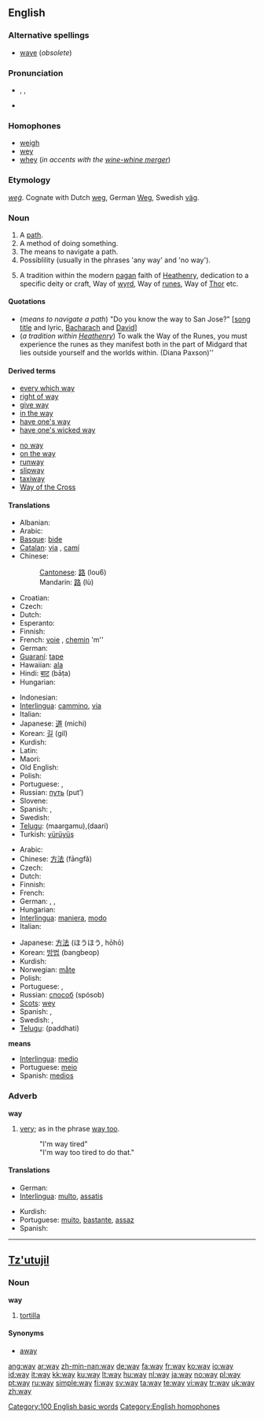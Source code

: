 {{wikipedia}}
==English==

{{rank|how|long|am|121|way|even|say|well}}

===Alternative spellings===
* [[waye]] (''obsolete'')

===Pronunciation===
* {{enPR|wā}}, {{IPA|/weɪ/}}, {{SAMPA|/weI/}}
* {{audio|en-us-way.ogg|Audio (US)}}
*: {{rhymes|eɪ}}

===Homophones===
* [[weigh]]
* [[wey]]
* [[whey]] (''in accents with the [[wine-whine merger]]'')

===Etymology===
{{OE.}} ''[[weg#Old English|weġ]]''.  Cognate with Dutch [[weg]], German [[Weg]], Swedish [[väg]].

===Noun===
{{en-noun}}

# A [[path]].
# A method of doing something.
# The means to navigate a path.
# Possiblility (usually in the phrases 'any way' and 'no way').
# {{context|paganism}} A tradition within the modern [[pagan]] faith of [[Heathenry]], dedication to a specific deity or craft, Way of [[wyrd]], Way of [[runes]], Way of [[Thor]] etc.

====Quotations====
* (''means to navigate a path'') "Do you know the way to San Jose?" <nowiki>[</nowiki>[[w:Do You Know the Way to San Jose|song title]] and lyric, [[w:Burt Bacharach|Bacharach]] and [[w:Hal David|David]]]
* (''a tradition within [[Heathenry]] '') To walk the Way of the Runes, you must experience the runes as they manifest both in the part of Midgard that lies outside yourself and the worlds within. (Diana Paxson)''

====Derived terms====
{{top2}}
* [[every which way]]
* [[right of way]]
* [[give way]]
* [[in the way]]
* [[have one's way]]
* [[have one's wicked way]]
{{mid2}}
* [[no way]]
* [[on the way]]
* [[runway]]
* [[slipway]]
* [[taxiway]]
* [[Way of the Cross]]
{{bottom}}

====Translations====
{{trans-top|wide path}}
* Albanian: {{t+|sq|rrugë|xs=Albanian}}
* Arabic: {{ARchar|[[طريق]]}} {{unicode|(ʈaríeq)}}
* [[Basque]]: [[bide]]
* [[Catalan]]: [[via]] {{f}}, [[camí]] {{m}}
* Chinese:
*: [[Cantonese]]: [[路]] (lou6)
*: Mandarin: [[路]] (lù)
* Croatian: {{t-|hr|put|m}}
* Czech: {{t+|cs|cesta|f}}
* Dutch: {{t+|nl|weg}}
* Esperanto: {{t-|eo|vojo|xs=Esperanto}}
* Finnish: {{t+|fi|tie}}
* French: [[voie]] {{f}}, [[chemin]] 'm''
* German: {{t+|de|Weg|m}}
* [[Guaraní]]: [[tape]]
* Hawaiian: [[ala#Hawaiian|ala]]
* Hindi: [[बाट]] (bāṭa)
* Hungarian: {{t+|hu|út}}
{{trans-mid}}
* Indonesian: {{t+|id|jalan|xs=Indonesian}}
* [[Interlingua]]: [[cammino]], [[via]]
* Italian: {{t+|it|via|f}}
* Japanese: [[道]] (michi)
* Korean: [[길]] (gil)
* Kurdish: {{KUchar|[[ڕێگه‌]]}}
* Latin: {{t-|la|via|f}}
* Maori: {{t-|mi|ara|xs=Maori}}
* Old English: {{t-|ang|ƿeg|m|xs=Old English}}
* Polish: {{t+|pl|droga|f}}
* Portuguese: {{t+|pt|caminho|m}}, {{t+|pt|via|f}}
* Russian: [[путь]] (put’) {{m}}
* Slovene: {{t+|sl|pot}}
* Spanish: {{t+|es|camino|m}}, {{t+|es|vía|f}}
* Swedish: {{t+|sv|väg|c}}
* [[Telugu]]: {{t|te|మార్గము|sc=Telu}} (maargamu),{{t|te|దారి|sc=Telu}}(daari)
* Turkish: [[yürüyüş]]
{{trans-bottom}}

{{trans-top|method}}
* Arabic: {{ARchar|[[طريقة]]}} {{unicode|(ʈaríeqa)}} {{f}}
* Chinese: [[方法]] (fāngfǎ)
* Czech: {{t+|cs|způsob|m}}
* Dutch: {{t+|nl|manier}}
* Finnish: {{t+|fi|keino}}
* French: {{t+|fr|manière|f}}
* German: {{t+|de|Weise|f}}, {{t+|de|Art|f}}, {{t+|de|Methode|f}}
* Hungarian: {{t+|hu|mód}}
* [[Interlingua]]: [[maniera]], [[modo]]
* Italian: {{t+|it|maniera|f}}
{{trans-mid}}
* Japanese: [[方法]] (ほうほう, hōhō)
* Korean: [[방법]] (bangbeop)
* Kurdish: {{KUchar|[[جۆر]]}}
* Norwegian: [[måte]]
* Polish: {{t+|pl|sposób}}
* Portuguese: {{t+|pt|maneira|f}}, {{t+|pt|modo|m}}
* Russian: [[способ]] (spósob) {{m}}
* [[Scots]]: [[wey]]
* Spanish: {{t-|es|manera|f}}, {{t+|es|modo|m}}
* Swedish: {{t+|sv|sätt|n}}, {{t+|sv|vis}}
* [[Telugu]]: {{t|te|పద్ధతి|sc=Telu}}(paddhati)
{{trans-bottom}}

'''means'''
* [[Interlingua]]: [[medio]]
* Portuguese: [[meio]] {{m}}
* Spanish: [[medios]] {{m}}

===Adverb===
'''way'''

# {{slang}} [[very]]; as in the phrase [[way too]].
#: "I'm way tired"
#: "I'm way too tired to do that."

====Translations====
{{top}}
* German: {{t+|de|sehr}}
* [[Interlingua]]: [[multo]], [[assatis]]
{{mid}}
* Kurdish: {{KUchar|[[یه‌کجار]]}}
* Portuguese: [[muito]], [[bastante]], [[assaz]]
* Spanish: {{t+|es|muy}}
{{bottom}}

[[Category:100 English basic words]]
[[Category:English homophones]]

----

==[[Tz'utujil]]==

===Noun===
'''way'''

# [[tortilla]]

====Synonyms====
* [[away]]

[[ang:way]]
[[ar:way]]
[[zh-min-nan:way]]
[[de:way]]
[[fa:way]]
[[fr:way]]
[[ko:way]]
[[io:way]]
[[id:way]]
[[it:way]]
[[kk:way]]
[[ku:way]]
[[lt:way]]
[[hu:way]]
[[nl:way]]
[[ja:way]]
[[no:way]]
[[pl:way]]
[[pt:way]]
[[ru:way]]
[[simple:way]]
[[fi:way]]
[[sv:way]]
[[ta:way]]
[[te:way]]
[[vi:way]]
[[tr:way]]
[[uk:way]]
[[zh:way]]